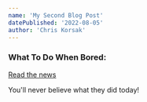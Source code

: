 ```yaml
---
name: 'My Second Blog Post'
datePublished: '2022-08-05'
author: 'Chris Korsak'
---
```


### What To Do When Bored:

[Read the news](https://news.google.com)

You'll never believe what they did today!

